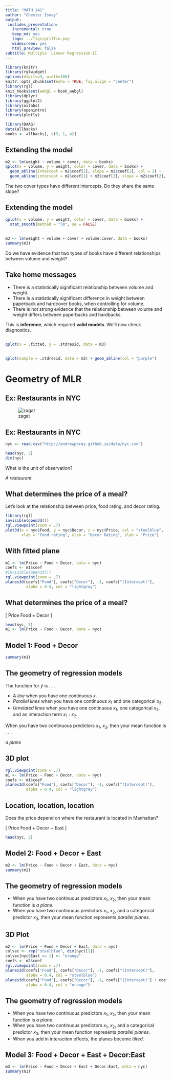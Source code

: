 ```yaml
---
title: "MATH 141"
author: "Chester Ismay"
output: 
 ioslides_presentation:
   incremental: true
   keep_md: yes
   logo: ../figs/griffin.png
   widescreen: yes
   html_preview: false
subtitle: Multiple  Linear Regression II
---
```


```r
library(knitr)
library(rglwidget)
options(digits=3, width=100)
knitr::opts_chunk$set(echo = TRUE, fig.align = "center")
library(rgl)
knit_hooks$set(webgl = hook_webgl)
library(dplyr)
library(ggplot2)
library(oilabs)
library(openintro)
library(plotly)
```

```r
library(DAAG)
data(allbacks)
books <- allbacks[, c(3, 1, 4)]
```




## Extending the model

```r
m2 <- lm(weight ~ volume + cover, data = books)
qplot(x = volume, y = weight, color = cover, data = books) +
  geom_abline(intercept = m2$coef[1], slope = m2$coef[2], col = 2) +
  geom_abline(intercept = m2$coef[1] + m2$coef[3], slope = m2$coef[2], col = 4)
```

The two cover types have different intercepts. Do they share the same slope?


## Extending the model

```r
qplot(x = volume, y = weight, color = cover, data = books) +
  stat_smooth(method = "lm", se = FALSE)
```


## {.smaller .build}

```r
m3 <- lm(weight ~ volume + cover + volume:cover, data = books)
summary(m3)
```

Do we have evidence that two types of books have different relationships
between volume and weight?


## Take home messages {.build}

- There is a statistically significant relationship between volume and weight.
- There is a statistically significant difference in weight between paperback
and hardcover books, when controlling for volume.
- There is not strong evidence that the relationship between volume and weight
differs between paperbacks and hardbacks.

This is **inference**, which required **valid models**. We'll now check diagnostics.

##

```r
qplot(x = .fitted, y = .stdresid, data = m3)
```


##

```r
qplot(sample = .stdresid, data = m3) + geom_abline(col = "purple")
```


# Geometry of MLR


## Ex: Restaurants in NYC

![zagat](http://andrewpbray.github.io/reg/zagat.png)


## Ex: Restaurants in NYC {.build}

```r
nyc <- read.csv("http://andrewpbray.github.io/data/nyc.csv")
```

```r
head(nyc, 3)
dim(nyc)
```

What is the unit of observation?

*A restaurant*


## What determines the price of a meal?

Let's look at the relationship between price, food rating, and decor rating.

```r
library(rgl)
invisible(open3d())
rgl.viewpoint(zoom = .7)
plot3d(x = nyc$Food, y = nyc$Decor, z = nyc$Price, col = "steelblue", 
       xlab = "Food rating", ylab = "Decor Rating", zlab = "Price")
```

## With fitted plane

```r
m1 <- lm(Price ~ Food + Decor, data = nyc)
coefs <- m1$coef
#invisible(open3d())
rgl.viewpoint(zoom = .7)
planes3d(coefs["Food"], coefs["Decor"], -1, coefs["(Intercept)"],
         alpha = 0.4, col = "lightgray")
```


## What determines the price of a meal?

\[ Price \sim Food + Decor \]

```r
head(nyc, 3)
m1 <- lm(Price ~ Food + Decor, data = nyc)
```

## Model 1: Food + Decor {.smaller}

```r
summary(m1)
```


## The geometry of regression models {.build}

The function for $\hat{y}$ is . . .

- A *line* when you have one continuous $x$.
- *Parallel lines* when you have one continuous $x_1$ and one categorical $x_2$.
- *Unrelated lines* when you have one continuous $x_1$, one categorical $x_2$, 
and an interaction term $x_1 : x_2$.

When you have two continuous predictors $x_1$, $x_2$, then your mean function
is . . .

*a plane*


## 3D plot

```r
rgl.viewpoint(zoom = .7)
m1 <- lm(Price ~ Food + Decor, data = nyc)
coefs <- m1$coef
planes3d(coefs["Food"], coefs["Decor"], -1, coefs["(Intercept)"],
         alpha = 0.4, col = "lightgray")
```


## Location, location, location

Does the price depend on where the restaurant is located in Manhattan?

\[ Price \sim Food + Decor + East \]

```r
head(nyc, 3)
```


## Model 2: Food + Decor + East {.smaller}

```r
m2 <- lm(Price ~ Food + Decor + East, data = nyc)
summary(m2)
```


## The geometry of regression models {.build}

- When you have two continuous predictors $x_1$, $x_2$, then your mean function
is *a plane*.
- When you have two continuous predictors $x_1$, $x_2$, and a categorical 
predictor $x_3$, then your mean function represents *parallel planes*.


## 3D Plot

```r
m2 <- lm(Price ~ Food + Decor + East, data = nyc)
colvec <- rep("steelblue", dim(nyc)[1])
colvec[nyc$East == 1] <- "orange"
coefs <- m2$coef
rgl.viewpoint(zoom = .7)
planes3d(coefs["Food"], coefs["Decor"], -1, coefs["(Intercept)"],
         alpha = 0.4, col = "steelblue")
planes3d(coefs["Food"], coefs["Decor"], -1, coefs["(Intercept)"] + coefs["East"],
         alpha = 0.4, col = "orange")
```

## The geometry of regression models {.build}

- When you have two continuous predictors $x_1$, $x_2$, then your mean function
is *a plane*.
- When you have two continuous predictors $x_1$, $x_2$, and a categorical 
predictor $x_3$, then your mean function represents *parallel planes*.
- When you add in interaction effects, the planes become *tilted*.


## Model 3: Food + Decor + East + Decor:East {.smaller}

```r
m3 <- lm(Price ~ Food + Decor + East + Decor:East, data = nyc)
summary(m3)
```
